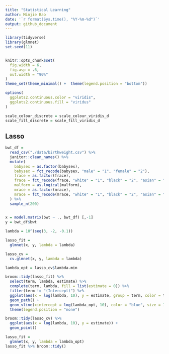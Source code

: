 ```yaml
---
title: "Statistical Learning"
author: Minjie Bao
date: '`r format(Sys.time(), "%Y-%m-%d")`'
output: github_document
---
```


```r
library(tidyverse)
library(glmnet)
set.seed(11)


knitr::opts_chunk$set(
  fig.width = 6,
  fig.asp = .6,
  out.width = "90%"
)
theme_set(theme_minimal() +  theme(legend.position = "bottom"))

options(
  ggplots2.continuous.color = "viridis",
  ggplots2.continuous.fill = "viridus"
)

scale_colour_discrete = scale_colour_viridis_d
scale_fill_discrete = scale_fill_viridis_d
```

## Lasso

```r
bwt_df = 
  read_csv("./data/birthweight.csv") %>% 
  janitor::clean_names() %>% 
  mutate(
    babysex = as.factor(babysex),
    babysex = fct_recode(babysex, "male" = "1", "female" = "2"),
    frace = as.factor(frace),
    frace = fct_recode(frace, "white" = "1", "black" = "2", "asian" = "3", "puerto rican" = "4", "other" = "8"),
    malform = as.logical(malform),
    mrace = as.factor(mrace),
    mrace = fct_recode(mrace, "white" = "1", "black" = "2", "asian" = "3", "puerto rican" = "4")
  ) %>% 
  sample_n(200)
  
```

```r
x = model.matrix(bwt ~ ., bwt_df) [,-1]
y = bwt_df$bwt
```

```r
lambda = 10^(seq(3, -2, -0.1))

lasso_fit =
  glmnet(x, y, lambda = lambda)

lasso_cv = 
  cv.glmnet(x, y, lambda = lambda)

lambda_opt = lasso_cv$lambda.min
```


```r
broom::tidy(lasso_fit) %>% 
  select(term, lambda, estimate) %>% 
  complete(term, lambda, fill = list(estimate = 0)) %>% 
  filter(term != "(Intercept)") %>% 
  ggplot(aes(x = log(lambda, 10), y = estimate, group = term, color = term)) +
  geom_path() +
  geom_vline(xintercept = log(lambda_opt, 10), color = "blue", size = 1.2) +
  theme(legend.position = "none")

```

```r
broom::tidy(lasso_cv) %>% 
  ggplot(aes(x = log(lambda, 10), y = estimate)) +
  geom_point()
```

```r
lasso_fit = 
  glmnet(x, y, lambda = lambda_opt)
lasso_fit %>% broom::tidy()
```

